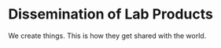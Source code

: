 # Dissemination of Lab Products {#diss}

We create things. This is how they get shared with the world.